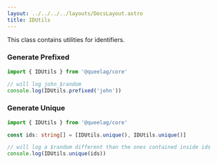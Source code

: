 ```yaml
---
layout: ../../../../layouts/DocsLayout.astro
title: IDUtils
---
```


This class contains utilities for identifiers.

### Generate Prefixed

```ts
import { IDUtils } from '@queelag/core'

// will log john_$random
console.log(IDUtils.prefixed('john'))
```

### Generate Unique

```ts
import { IDUtils } from '@queelag/core'

const ids: string[] = [IDUtils.unique(), IDUtils.unique()]

// will log a $random different than the ones contained inside ids
console.log(IDUtils.unique(ids))
```
